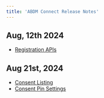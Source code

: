 ```yaml
---
title: 'ABDM Connect Release Notes'
---
```



## Aug, 12th 2024

- [Registration APIs](/api-reference/user-app/abdm-connect/aadhaar/initiate-registration)

## Aug 21st, 2024
- [Consent Listing](/api-reference/user-app/abdm-connect/consents/list-requests)
- [Consent Pin Settings](/api-reference/user-app/abdm-connect/consents/pin/set)
